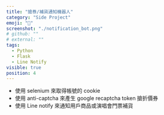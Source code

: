 ```yaml
---
title: "搶券/補貨通知機器人"
category: "Side Project"
emoji: "🤖"
screenshot: "./notification_bot.png"
# github: ""
# external: ""
tags:
  - Python
  - Flask
  - Line Notify
visible: true
position: 4
---
```


- 使用 selenium 來取得帳號的 cookie
- 使用 anti-captcha 來產生 google recaptcha token 搶折價券
- 使用 Line notify 來通知用戶商品或演唱會門票補貨
